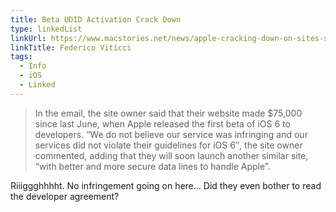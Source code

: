 ```yaml
---
title: Beta UDID Activation Crack Down
type: linkedList
linkUrl: https://www.macstories.net/news/apple-cracking-down-on-sites-selling-access-to-ios-betas/
linkTitle: Federico Viticci
tags:
  - Info
  - iOS
  - Linked
---
```


> In the email, the site owner said that their website made $75,000 since last June, when Apple released the first beta of iOS 6 to developers. “We do not believe our service was infringing and our services did not violate their guidelines for iOS 6″, the site owner commented, adding that they will soon launch another similar site, “with better and more secure data lines to handle Apple”.

Riiiggghhhht. No infringement going on here… Did they even bother to read the developer agreement?
